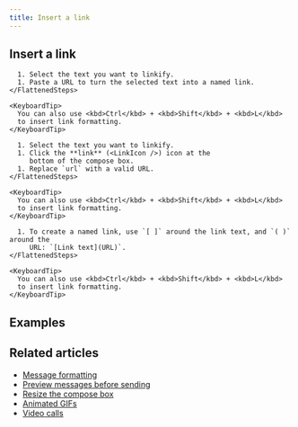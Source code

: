 ```yaml
---
title: Insert a link
---
```





<LinksIntro />

## Insert a link

<Tabs>
  <TabItem label="Via paste">
    <FlattenedSteps>
      <StartComposing />

      1. Select the text you want to linkify.
      1. Paste a URL to turn the selected text into a named link.
    </FlattenedSteps>

    <KeyboardTip>
      You can also use <kbd>Ctrl</kbd> + <kbd>Shift</kbd> + <kbd>L</kbd>
      to insert link formatting.
    </KeyboardTip>
  </TabItem>

  <TabItem label="Via compose box button">
    <FlattenedSteps>
      <StartComposing />

      1. Select the text you want to linkify.
      1. Click the **link** (<LinkIcon />) icon at the
         bottom of the compose box.
      1. Replace `url` with a valid URL.
    </FlattenedSteps>

    <KeyboardTip>
      You can also use <kbd>Ctrl</kbd> + <kbd>Shift</kbd> + <kbd>L</kbd>
      to insert link formatting.
    </KeyboardTip>
  </TabItem>

  <TabItem label="Via Markdown">
    <FlattenedSteps>
      <StartComposing />

      1. To create a named link, use `[ ]` around the link text, and `( )` around the
         URL: `[Link text](URL)`.
    </FlattenedSteps>

    <KeyboardTip>
      You can also use <kbd>Ctrl</kbd> + <kbd>Shift</kbd> + <kbd>L</kbd>
      to insert link formatting.
    </KeyboardTip>
  </TabItem>
</Tabs>

## Examples

<LinksExamples />

## Related articles

* [Message formatting](/help/format-your-message-using-markdown)
* [Preview messages before sending](/help/preview-your-message-before-sending)
* [Resize the compose box](/help/resize-the-compose-box)
* [Animated GIFs](/help/animated-gifs-from-giphy)
* [Video calls](/help/start-a-call)
